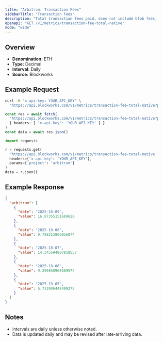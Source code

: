 ```yaml
---
title: "Arbitrum: Transaction Fees"
sidebarTitle: "Transaction Fees"
description: "Total transaction fees paid, does not include blob fees, out-of-protocol tips, or additional sources of revenue"
openapi: "GET /v1/metrics/transaction-fee-total-native"
mode: "wide"
---
```


## Overview

- **Denomination:** ETH
- **Type:** Decimal
- **Interval:** Daily
- **Source:** Blockworks

## Example Request

<CodeGroup>

```bash cURL
curl -H "x-api-key: YOUR_API_KEY" \
  "https://api.blockworks.com/v1/metrics/transaction-fee-total-native?project=arbitrum"
```

```typescript TypeScript
const res = await fetch(
  'https://api.blockworks.com/v1/metrics/transaction-fee-total-native?project=arbitrum',
  { headers: { 'x-api-key': 'YOUR_API_KEY' } }
)
const data = await res.json()
```

```python Python
import requests

r = requests.get(
  'https://api.blockworks.com/v1/metrics/transaction-fee-total-native',
  headers={'x-api-key': 'YOUR_API_KEY'},
  params={'project': 'arbitrum'}
)
data = r.json()
```

</CodeGroup>

## Example Response

```json
{
  "arbitrum": [
    {
      "date": "2025-10-09",
      "value": 16.87365151689626
    },
    {
      "date": "2025-10-08",
      "value": 9.788215906856074
    },
    {
      "date": "2025-10-07",
      "value": 14.345694807818557
    },
    {
      "date": "2025-10-06",
      "value": 9.390868968569574
    },
    {
      "date": "2025-10-05",
      "value": 6.733906448499275
    }
  ]
}
```

## Notes
- Intervals are daily unless otherwise noted.
- Data is updated daily and may be revised after late-arriving data.